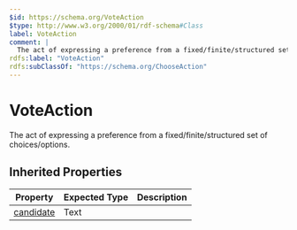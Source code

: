 ```yaml
---
$id: https://schema.org/VoteAction
$type: http://www.w3.org/2000/01/rdf-schema#Class
label: VoteAction
comment: |
  The act of expressing a preference from a fixed/finite/structured set of choices/options.
rdfs:label: "VoteAction"
rdfs:subClassOf: "https://schema.org/ChooseAction"
---
```


# VoteAction

The act of expressing a preference from a fixed/finite/structured set of choices/options.

## Inherited Properties

| Property | Expected Type | Description |
| --- | --- | --- |
| [candidate](https://schema.org/candidate) | Text |  |
